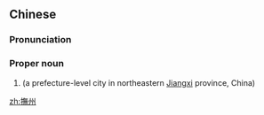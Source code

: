{{also|抚州}}
==Chinese==
{{zh-forms|s=抚州}}
{{wikipedia|lang=zh|撫州市}}

===Pronunciation===
{{zh-pron
|m=Fǔzhōu
|c=fu2 zau1
|md=Ū-ciŭ
|h=pfs=n:Fú-chû/s:Fû-chû
|mn=Hú-chiu/Bú-chiu
|cat=pn
}}

===Proper noun===
{{zh-proper noun}}

# {{w|Fuzhou, Jiangxi|Fuzhou}}  (a prefecture-level city in northeastern [[Jiangxi]] province, China)

{{zh-cat|Cities in China}}

[[zh:撫州]]